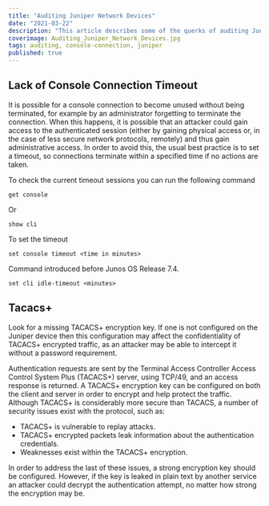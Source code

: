 ```yaml
---
title: "Auditing Juniper Network Devices"
date: "2021-03-22"
description: "This article describes some of the querks of auditing Juniper network devices"
coverimage: Auditing_Juniper_Network_Devices.jpg
tags: auditing, console-connection, juniper
published: true
---
```


## Lack of Console Connection Timeout

It is possible for a console connection to become unused without being terminated, for example by an administrator forgetting to terminate the connection. When this happens, it is possible that an attacker could gain access to the authenticated session (either by gaining physical access or, in the case of less secure network protocols, remotely) and thus gain administrative access.
In order to avoid this, the usual best practice is to set a timeout, so connections terminate within a specified time if no actions are taken. 

To check the current timeout sessions you can run the following command
```
get console
```

Or
```
show cli
```


To set the timeout
```
set console timeout <time in minutes>
```

Command introduced before Junos OS Release 7.4.
```
set cli idle-timeout <minutes>
```

## Tacacs+

Look for a missing TACACS+ encryption key. If one is not configured on the Juniper device then this configuration may affect the confidentiality of TACACS+ encrypted traffic, as an attacker may be able to intercept it without a password requirement.

Authentication requests are sent by the Terminal Access Controller Access Control System Plus (TACACS+) server, using TCP/49, and an access response is returned. A TACACS+ encryption key can be configured on both the client and server in order to encrypt and help protect the traffic. Although TACACS+ is considerably more secure than TACACS, a number of security issues exist with the protocol, such as:

* TACACS+ is vulnerable to replay attacks.
* TACACS+ encrypted packets leak information about the authentication credentials.
* Weaknesses exist within the TACACS+ encryption.

In order to address the last of these issues, a strong encryption key should be configured. However, if the key is leaked in plain text by another service an attacker could decrypt the authentication attempt, no matter how strong the encryption may be.